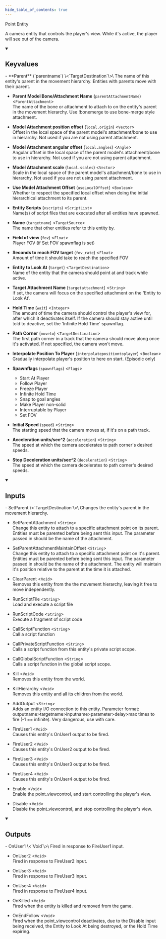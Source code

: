 ```yaml
---
hide_table_of_contents: true
---
```


Point Entity

A camera entity that controls the player's view. While it's active, the player will see out of the camera.

<details open>
<summary><h2>Keyvalues</h2></summary>
- **Parent** (`parentname`) \<`TargetDestination`\>\
The name of this entity's parent in the movement hierarchy. Entities with parents move with their parent.

- **Parent Model Bone/Attachment Name** (`parentAttachmentName`) \<`ParentAttachment`\>\
The name of the bone or attachment to attach to on the entity's parent in the movement hierarchy. Use !bonemerge to use bone-merge style attachment.

- **Model Attachment position offset** (`local.origin`) \<`Vector`\>\
Offset in the local space of the parent model's attachment/bone to use in hierarchy. Not used if you are not using parent attachment.

- **Model Attachment angular offset** (`local.angles`) \<`Angle`\>\
Angular offset in the local space of the parent model's attachment/bone to use in hierarchy. Not used if you are not using parent attachment.

- **Model Attachment scale** (`local.scales`) \<`Vector`\>\
Scale in the local space of the parent model's attachment/bone to use in hierarchy. Not used if you are not using parent attachment.

- **Use Model Attachment Offset** (`useLocalOffset`) \<`Boolean`\>\
Whether to respect the specified local offset when doing the initial hierarchical attachment to its parent.

- **Entity Scripts** (`vscripts`) \<`ScriptList`\>\
Name(s) of script files that are executed after all entities have spawned.

- **Name** (`targetname`) \<`TargetSource`\>\
The name that other entities refer to this entity by.

- **Field of view** (`fov`) \<`Float`\>\
Player FOV (if Set FOV spawnflag is set)

- **Seconds to reach FOV target** (`fov_rate`) \<`Float`\>\
Amount of time it should take to reach the specified FOV

- **Entity to Look At** (`target`) \<`TargetDestination`\>\
Name of the entity that the camera should point at and track while active.

- **Target Attachment Name** (`targetattachment`) \<`String`\>\
If set, the camera will focus on the specified attachment on the 'Entity to Look At'.

- **Hold Time** (`wait`) \<`Integer`\>\
The amount of time the camera should control the player's view for, after which it deactivates itself. If the camera should stay active until told to deactive, set the 'Infinite Hold Time' spawnflag.

- **Path Corner** (`moveto`) \<`TargetDestination`\>\
The first path corner in a track that the camera should move along once it's activated. If not specified, the camera won't move.

- **Interpolate Position To Player** (`interpolatepositiontoplayer`) \<`Boolean`\>\
Gradually interpolate player's position to here on start. (Episodic only)

- **Spawnflags** (`spawnflags`) \<`Flags`\>
  - Start At Player 
  - Follow Player 
  - Freeze Player 
  - Infinite Hold Time 
  - Snap to goal angles 
  - Make Player non-solid 
  - Interruptable by Player 
  - Set FOV 


- **Initial Speed** (`speed`) \<`String`\>\
The starting speed that the camera moves at, if it's on a path track.

- **Acceleration units/sec^2** (`acceleration`) \<`String`\>\
The speed at which the camera accelerates to path corner's desired speeds.

- **Stop Deceleration units/sec^2** (`deceleration`) \<`String`\>\
The speed at which the camera decelerates to path corner's desired speeds.


 </details>
<details open>
<summary><h2>Inputs</h2></summary>
- SetParent \<`TargetDestination`\>\
Changes the entity's parent in the movement hierarchy.

- SetParentAttachment \<`String`\>\
Change this entity to attach to a specific attachment point on its parent. Entities must be parented before being sent this input. The parameter passed in should be the name of the attachment.

- SetParentAttachmentMaintainOffset \<`String`\>\
Change this entity to attach to a specific attachment point on it's parent. Entities must be parented before being sent this input. The parameter passed in should be the name of the attachment. The entity will maintain it's position relative to the parent at the time it is attached.

- ClearParent \<`Void`\>\
Removes this entity from the the movement hierarchy, leaving it free to move independently.

- RunScriptFile \<`String`\>\
Load and execute a script file

- RunScriptCode \<`String`\>\
Execute a fragment of script code

- CallScriptFunction \<`String`\>\
Call a script function

- CallPrivateScriptFunction \<`String`\>\
Calls a script function from this entity's private script scope.

- CallGlobalScriptFunction \<`String`\>\
Calls a script function in the global script scope.

- Kill \<`Void`\>\
Removes this entity from the world.

- KillHierarchy \<`Void`\>\
Removes this entity and all its children from the world.

- AddOutput \<`String`\>\
Adds an entity I/O connection to this entity. Parameter format: outputname&gt;targetname>inputname&gt;parameter&gt;delay&gt;max times to fire (-1 == infinite). Very dangerous, use with care.

- FireUser1 \<`Void`\>\
Causes this entity's OnUser1 output to be fired.

- FireUser2 \<`Void`\>\
Causes this entity's OnUser2 output to be fired.

- FireUser3 \<`Void`\>\
Causes this entity's OnUser3 output to be fired.

- FireUser4 \<`Void`\>\
Causes this entity's OnUser4 output to be fired.

- Enable \<`Void`\>\
Enable the point_viewcontrol, and start controlling the player's view.

- Disable \<`Void`\>\
Disable the point_viewcontrol, and stop controlling the player's view.


 </details>
<details open>
<summary><h2>Outputs</h2></summary>
- OnUser1 \<`Void`\>\
Fired in response to FireUser1 input.

- OnUser2 \<`Void`\>\
Fired in response to FireUser2 input.

- OnUser3 \<`Void`\>\
Fired in response to FireUser3 input.

- OnUser4 \<`Void`\>\
Fired in response to FireUser4 input.

- OnKilled \<`Void`\>\
Fired when the entity is killed and removed from the game.

- OnEndFollow \<`Void`\>\
Fired when the point_viewcontrol deactivates, due to the Disable input being received, the Entity to Look At being destroyed, or the Hold Time expiring.


 </details>